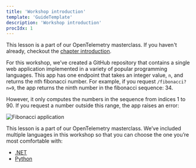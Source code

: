 ```yaml
---
title: 'Workshop introduction'
template: 'GuideTemplate'
description: 'Workshop introduction'
procIdx: 1
---
```


<Callout variant="course">

This lesson is a part of our OpenTelemetry masterclass. If you haven't already, checkout the [chapter introduction](/opentelemetry-masterclass/hands-on).

</Callout>

For this workshop, we’ve created a GitHub repository that contains a single web application implemented in a variety of popular programming languages. This app has one endpoint that takes an integer value, `n`, and returns the nth fibonacci number. For example, if you request `/fibonacci?n=9`, the app returns the ninth number in the fibonacci sequence: 34.

However, it only computes the numbers in the sequence from indices 1 to 90. If you request a number outside this range, the app raises an error:

![Fibonacci application](../../../images/opentelemetry-masterclass/fib-app.png)

<Callout variant="course">

This lesson is a part of our OpenTelemetry masterclass. We’ve included multiple languages in this workshop so that you can choose the one you’re most comfortable with:

- [.NET](/opentelemetry-masterclass/hands-on/workshop-dotnet)
- [Python](/opentelemetry-masterclass/hands-on/workshop-python)

</Callout>

